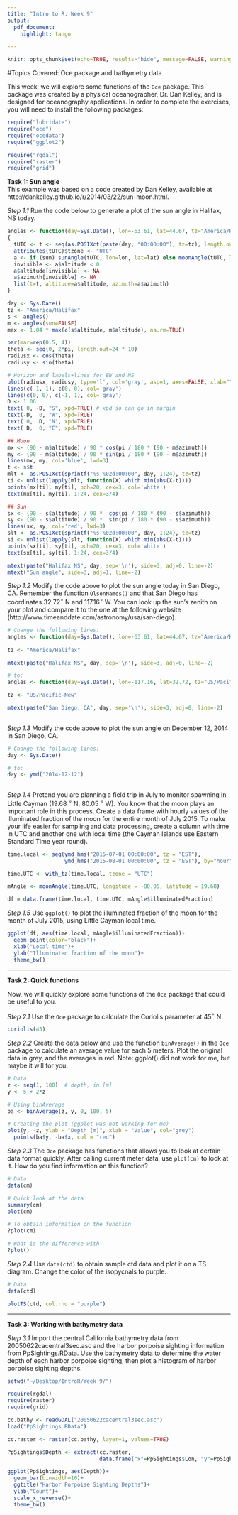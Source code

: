 ```yaml
---
title: "Intro to R: Week 9"
output: 
  pdf_document:
    highlight: tango

---
```

```r
knitr::opts_chunk$set(echo=TRUE, results="hide", message=FALSE, warning=FALSE)
```

#Topics Covered: Oce package and bathymetry data

This week, we will explore some functions of the `Oce` package. This package was created by a physical oceanographer, Dr. Dan Kelley, and is designed for oceanography applications. In order to complete the exercises, you will need to install the following packages:
```r
require("lubridate")
require("oce")
require("ocedata")
require("ggplot2")

require("rgdal")
require("raster")
require("grid")
```

**Task 1: Sun angle**\
This example was based on a code created by Dan Kelley, available at http://dankelley.github.io/r/2014/03/22/sun-moon.html.

*Step 1.1* Run the code below to generate a plot of the sun angle in Halifax, NS today.

```r
angles <- function(day=Sys.Date(), lon=-63.61, lat=44.67, tz="America/Halifax", sun=TRUE)
{
  tUTC <- t <- seq(as.POSIXct(paste(day, "00:00:00"), tz=tz), length.out=240, by="6 min")
  attributes(tUTC)$tzone <- "UTC"
  a <- if (sun) sunAngle(tUTC, lon=lon, lat=lat) else moonAngle(tUTC, lon=lon, lat=lat)
  invisible <- a$altitude < 0
  a$altitude[invisible] <- NA
  a$azimuth[invisible] <- NA
  list(t=t, altitude=a$altitude, azimuth=a$azimuth)
}

day <- Sys.Date()
tz <- "America/Halifax"
s <- angles()
m <- angles(sun=FALSE)
max <- 1.04 * max(c(s$altitude, m$altitude), na.rm=TRUE)

par(mar=rep(0.5, 4))
theta <- seq(0, 2*pi, length.out=24 * 10)
radiusx <- cos(theta)
radiusy <- sin(theta)

# Horizon and labels+lines for EW and NS
plot(radiusx, radiusy, type='l', col='gray', asp=1, axes=FALSE, xlab="", ylab="")
lines(c(-1, 1), c(0, 0), col='gray')
lines(c(0, 0), c(-1, 1), col='gray')
D <- 1.06
text( 0, -D, "S", xpd=TRUE) # xpd so can go in margin
text(-D,  0, "W", xpd=TRUE)
text( 0,  D, "N", xpd=TRUE)
text( D,  0, "E", xpd=TRUE)

## Moon
mx <- (90 - m$altitude) / 90 * cos(pi / 180 * (90 - m$azimuth))
my <- (90 - m$altitude) / 90 * sin(pi / 180 * (90 - m$azimuth))
lines(mx, my, col='blue', lwd=3)
t <- s$t
mlt <- as.POSIXct(sprintf("%s %02d:00:00", day, 1:24), tz=tz)
ti <- unlist(lapply(mlt, function(X) which.min(abs(X-t))))
points(mx[ti], my[ti], pch=20, cex=3, col='white')
text(mx[ti], my[ti], 1:24, cex=3/4)

## Sun
sx <- (90 - s$altitude) / 90 *  cos(pi / 180 * (90 - s$azimuth))
sy <- (90 - s$altitude) / 90 *  sin(pi / 180 * (90 - s$azimuth))
lines(sx, sy, col='red', lwd=3)
slt <- as.POSIXct(sprintf("%s %02d:00:00", day, 1:24), tz=tz)
si <- unlist(lapply(slt, function(X) which.min(abs(X-t))))
points(sx[ti], sy[ti], pch=20, cex=3, col='white')
text(sx[ti], sy[ti], 1:24, cex=3/4)

mtext(paste("Halifax NS", day, sep='\n'), side=3, adj=0, line=-2)
mtext("Sun angle", side=3, adj=1, line=-2)
```

*Step 1.2* Modify the code above to plot the sun angle today in San Diego, CA. Remember the function `OlsonNames()` and that San Diego has coordinates 32.72$^\circ$ N and 117.16$^\circ$ W. You can look up the sun's zenith on your plot and compare it to the one at the following website (http://www.timeanddate.com/astronomy/usa/san-diego).

```r

# Change the following lines:
angles <- function(day=Sys.Date(), lon=-63.61, lat=44.67, tz="America/Halifax", sun=TRUE)
  
tz <- "America/Halifax"

mtext(paste("Halifax NS", day, sep='\n'), side=3, adj=0, line=-2)

# to:
angles <- function(day=Sys.Date(), lon=-117.16, lat=32.72, tz="US/Pacific-New", sun=TRUE)

tz <- "US/Pacific-New"

mtext(paste("San Diego, CA", day, sep='\n'), side=3, adj=0, line=-2)
  
```

*Step 1.3* Modify the code above to plot the sun angle on December 12, 2014 in San Diego, CA. 

```r

# Change the following lines:
day <- Sys.Date()

# to:
day <- ymd("2014-12-12")
  
```

*Step 1.4* Pretend you are planning a field trip in July to monitor spawning in Little Cayman (19.68 $^\circ$ N, 80.05 $^\circ$ W). You know that the moon plays an important role in this process. Create a data frame with hourly values of the illuminated fraction of the moon for the entire month of July 2015. To make your life easier for sampling and data processing, create a column with time in UTC and another one with local time (the Cayman Islands use Eastern Standard Time year round).

```r
time.local <- seq(ymd_hms("2015-07-01 00:00:00", tz = "EST"), 
                  ymd_hms("2015-08-01 00:00:00", tz = "EST"), by="hour")

time.UTC <- with_tz(time.local, tzone = "UTC")

mAngle <- moonAngle(time.UTC, longitude = -80.05, latitude = 19.68)

df = data.frame(time.local, time.UTC, mAngle$illuminatedFraction)

```

*Step 1.5* Use `ggplot()` to plot the illuminated fraction of the moon for the month of July 2015, using Little Cayman local time.

```r

ggplot(df, aes(time.local, mAngle$illuminatedFraction))+
  geom_point(color="black")+
  xlab("Local time")+
  ylab("Illuminated fraction of the moon")+
  theme_bw()

```

-----

**Task 2: Quick functions**\

Now, we will quickly explore some functions of the `Oce` package that could be useful to you.

*Step 2.1* Use the `Oce` package to calculate the Coriolis parameter at 45$^\circ$ N.

```r
coriolis(45)
```

*Step 2.2* Create the data below and use the function `binAverage()` in the `Oce` package to calculate an average value for each 5 meters. Plot the original data in grey, and the averages in red. Note: ggplot() did not work for me, but maybe it will for you.

```r
# Data
z <- seq(1, 100)  # depth, in [m]
y <- 5 + 2*z

```

```r
# Using binAverage
ba <- binAverage(z, y, 0, 100, 5)

# Creating the plot (ggplot was not working for me)
plot(y, -z, ylab = "Depth [m]", xlab = "Value", col="grey")
  points(ba$y, -ba$x, col = "red")
```

*Step 2.3* The `Oce` package has functions that allows you to look at certain data format quickly. After calling current meter data, use `plot(cm)` to look at it. How do you find information on this function?

```r
# Data
data(cm)

# Quick look at the data
summary(cm)
plot(cm)
```

```r
# To obtain information on the function
?plot(cm)

# What is the difference with 
?plot()
```

*Step 2.4* Use `data(ctd)` to obtain sample ctd data and plot it on a TS diagram. Change the color of the isopycnals to purple.

```r
# Data
data(ctd)

plotTS(ctd, col.rho = "purple")
```

-----

**Task 3: Working with bathymetry data**\

*Step 3.1* Import the central California bathymetry data from 
20050622cacentral3sec.asc and the harbor porpoise sighting information from 
PpSightings.RData.  Use the bathymetry data to determine the water depth of each
harbor porpoise sighting, then plot a histogram of harbor porpoise sighting depths.

```r

setwd("~/Desktop/IntroR/Week 9/")

require(rgdal)
require(raster)
require(grid)

cc.bathy <- readGDAL("20050622cacentral3sec.asc")
load("PpSightings.RData")

cc.raster <- raster(cc.bathy, layer=1, values=TRUE)

PpSightings$Depth <- extract(cc.raster, 
                             data.frame("x"=PpSightings$Lon, "y"=PpSightings$Lat))
```

```r

ggplot(PpSightings, aes(Depth))+
  geom_bar(binwidth=10)+
  ggtitle("Harbor Porpoise Sighting Depths")+
  ylab("Count")+
  scale_x_reverse()+
  theme_bw()

```
